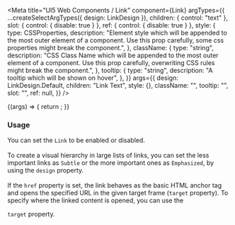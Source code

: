

<Meta
  title="UI5 Web Components / Link"
  component={Link}
  argTypes={{
    ...createSelectArgTypes({ design: LinkDesign }),
    children: { control: "text" },
    slot: { control: { disable: true } },
    ref: { control: { disable: true } },
    style: {
      type: CSSProperties,
      description:
        "Element style which will be appended to the most outer element of a component. Use this prop carefully, some css properties might break the component.",
    },
    className: {
      type: "string",
      description:
        "CSS Class Name which will be appended to the most outer element of a component. Use this prop carefully, overwriting CSS rules might break the component.",
    },
    tooltip: {
      type: "string",
      description: "A tooltip which will be shown on hover",
    },
  }}
  args={{
    design: LinkDesign.Default,
    children: "Link Text",
    style: {},
    className: "",
    tooltip: "",
    slot: "",
    ref: null,
  }}
/>

<DocsHeader />

<Canvas>
  <Story name="Default">
    {(args) => {
      return <Link {...args} />;
    }}
  </Story>
</Canvas>

<ArgsTable story="." />
<div style={{fontFamily:'var(--sapFontFamily)', fontSize:'var(--sapFontSize)', color:'var(--sapTextColor)'}}>
<h3>Usage</h3>

You can set the <code>Link</code> to be enabled or disabled. <br /><br />
To create a visual hierarchy in large lists of links, you can set the less important links as <code>Subtle</code> or the
more important ones as <code>Emphasized</code>, by using the <code>design</code> property. <br /><br />
If the <code>href</code> property is set, the link behaves as the basic HTML anchor tag and opens the specified URL in
the given target frame (<code>target</code> property). To specify where the linked content is opened, you can use the

<code>target</code> property.
</div>
